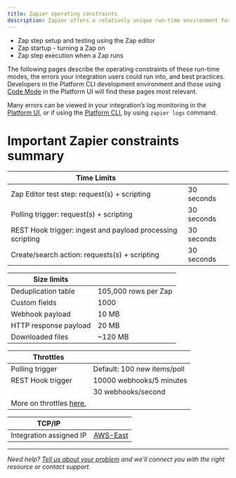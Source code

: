 ```yaml
---
title: Zapier operating constraints
description: Zapier offers a relatively unique run-time environment for your integration and its requests to your API. The environment is stateless and restricts both execution time and payload size to offer normalized reliability and running time. There are three distinct contexts of this run-time that your integration will need to consider.
---
```

*   Zap step setup and testing using the Zap editor
*   Zap startup - turning a Zap on
*   Zap step execution when a Zap runs

The following pages describe the operating constraints of these run-time modes, the errors your integration users could run into, and best practices. Developers in the Platform CLI development environment and those using [Code Mode](/platform/build/code-mode) in the Platform UI will find these pages most relevant.

Many errors can be viewed in your integration’s log monitoring in the [Platform UI](/platform/build/test-monitoring), or if using the [Platform CLI](https://github.com/zapier/zapier-platform/blob/main/packages/cli/README.md#handling-throttled-requests), by using `zapier logs` command.

# Important Zapier constraints summary

| Time Limits |     |
| --- | --- |
| Zap Editor test step: request(s) + scripting | 30 seconds |
| Polling trigger: request(s) + scripting | 30 seconds |
| REST Hook trigger: ingest and payload processing scripting | 30 seconds |
| Create/search action: requests(s) + scripting | 30 seconds |

| Size limits |     |
| --- | --- |
| Deduplication table | 105,000 rows per Zap |
| Custom fields | 1000 |
| Webhook payload | 10 MB |
| HTTP response payload | 20 MB |
| Downloaded files | ~120 MB |

| Throttles |     |
| --- | --- |
| Polling trigger | Default: 100 new items/poll |
| REST Hook trigger | 10000 webhooks/5 minutes |
|     | 30 webhooks/second |
| More on throttles [here.](https://help.zapier.com/hc/en-us/articles/8496181445261#h_01H91ED0PQ782E3B34ZRB5DXF7) |     |

| TCP/IP |     |
| --- | --- |
| Integration assigned IP | [AWS-East](https://zapier.com/help/troubleshoot/behavior/cant-access-or-use-zapier-with-other-apps) |

- - -

_Need help? [Tell us about your problem](https://developer.zapier.com/contact) and we’ll connect you with the right resource or contact support._
